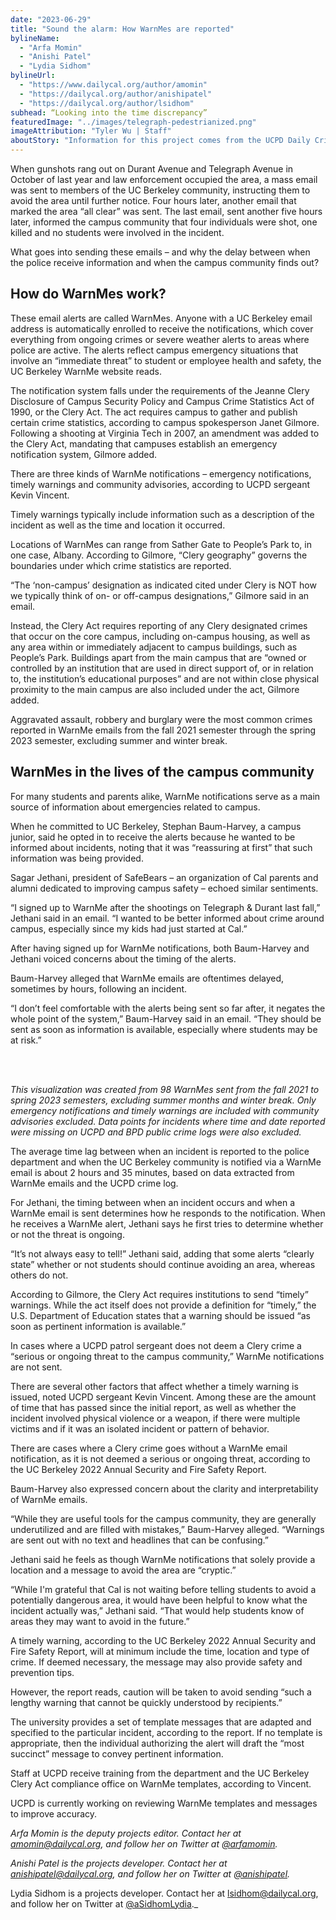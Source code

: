 ```yaml
---
date: "2023-06-29"
title: "Sound the alarm: How WarnMes are reported"
bylineName:
  - "Arfa Momin"
  - "Anishi Patel"
  - "Lydia Sidhom"
bylineUrl:
  - "https://www.dailycal.org/author/amomin"
  - "https://dailycal.org/author/anishipatel"
  - "https://dailycal.org/author/lsidhom"
subhead: “Looking into the time discrepancy”
featuredImage: "../images/telegraph-pedestrianized.png"
imageAttribution: "Tyler Wu | Staff"
aboutStory: "Information for this project comes from the UCPD Daily Crime Logs."
---
```


When gunshots rang out on Durant Avenue and Telegraph Avenue in October of last year and law enforcement occupied the area, a mass email was sent to members of the UC Berkeley community, instructing them to avoid the area until further notice. Four hours later, another email that marked the area “all clear” was sent. The last email, sent another five hours later, informed the campus community that four individuals were shot, one killed and no students were involved in the incident.

What goes into sending these emails – and why the delay between when the police receive information and when the campus community finds out?

## How do WarnMes work?

These email alerts are called WarnMes. Anyone with a UC Berkeley email address is automatically enrolled to receive the notifications, which cover everything from ongoing crimes or severe weather alerts to areas where police are active. The alerts reflect campus emergency situations that involve an “immediate threat” to student or employee health and safety, the UC Berkeley WarnMe website reads.

The notification system falls under the requirements of the Jeanne Clery Disclosure of Campus Security Policy and Campus Crime Statistics Act of 1990, or the Clery Act. The act requires campus to gather and publish certain crime statistics, according to campus spokesperson Janet Gilmore. Following a shooting at Virginia Tech in 2007, an amendment was added to the Clery Act, mandating that campuses establish an emergency notification system, Gilmore added.

There are three kinds of WarnMe notifications – emergency notifications, timely warnings and community advisories, according to UCPD sergeant Kevin Vincent.

Timely warnings typically include information such as a description of the incident as well as the time and location it occurred.

Locations of WarnMes can range from Sather Gate to People’s Park to, in one case, Albany. According to Gilmore, “Clery geography” governs the boundaries under which crime statistics are reported.

“The ‘non-campus’ designation as indicated cited under Clery is NOT how we typically think of on- or off-campus designations,” Gilmore said in an email.

Instead, the Clery Act requires reporting of any Clery designated crimes that occur on the core campus, including on-campus housing, as well as any area within or immediately adjacent to campus buildings, such as People’s Park. Buildings apart from the main campus that are “owned or controlled by an institution that are used in direct support of, or in relation to, the institution’s educational purposes” and are not within close physical proximity to the main campus are also included under the act, Gilmore added.

Aggravated assault, robbery and burglary were the most common crimes reported in WarnMe emails from the fall 2021 semester through the spring 2023 semester, excluding summer and winter break.

## WarnMes in the lives of the campus community

For many students and parents alike, WarnMe notifications serve as a main source of information about emergencies related to campus.

When he committed to UC Berkeley, Stephan Baum-Harvey, a campus junior, said he opted in to receive the alerts because he wanted to be informed about incidents, noting that it was “reassuring at first” that such information was being provided.

Sagar Jethani, president of SafeBears – an organization of Cal parents and alumni dedicated to improving campus safety – echoed similar sentiments.

“I signed up to WarnMe after the shootings on Telegraph & Durant last fall,” Jethani said in an email. “I wanted to be better informed about crime around campus, especially since my kids had just started at Cal.”

After having signed up for WarnMe notifications, both Baum-Harvey and Jethani voiced concerns about the timing of the alerts.

Baum-Harvey alleged that WarnMe emails are oftentimes delayed, sometimes by hours, following an incident.

“I don’t feel comfortable with the alerts being sent so far after, it negates the whole point of the system,” Baum-Harvey said in an email. “They should be sent as soon as information is available, especially where students may be at risk.”

<br />

<WarnmeHistogram />

<br />

_This visualization was created from 98 WarnMes sent from the fall 2021 to spring 2023 semesters, excluding summer months and winter break. Only emergency notifications and timely warnings are included with community advisories excluded. Data points for incidents where time and date reported were missing on UCPD and BPD public crime logs were also excluded._

The average time lag between when an incident is reported to the police department and when the UC Berkeley community is notified via a WarnMe email is about 2 hours and 35 minutes, based on data extracted from WarnMe emails and the UCPD crime log.

For Jethani, the timing between when an incident occurs and when a WarnMe email is sent determines how he responds to the notification. When he receives a WarnMe alert, Jethani says he first tries to determine whether or not the threat is ongoing.

“It’s not always easy to tell!” Jethani said, adding that some alerts “clearly state” whether or not students should continue avoiding an area, whereas others do not.

According to Gilmore, the Clery Act requires institutions to send “timely” warnings. While the act itself does not provide a definition for “timely,” the U.S. Department of Education states that a warning should be issued “as soon as pertinent information is available.”

In cases where a UCPD patrol sergeant does not deem a Clery crime a “serious or ongoing threat to the campus community,” WarnMe notifications are not sent.

There are several other factors that affect whether a timely warning is issued, noted UCPD sergeant Kevin Vincent. Among these are the amount of time that has passed since the initial report, as well as whether the incident involved physical violence or a weapon, if there were multiple victims and if it was an isolated incident or pattern of behavior.

There are cases where a Clery crime goes without a WarnMe email notification, as it is not deemed a serious or ongoing threat, according to the UC Berkeley 2022 Annual Security and Fire Safety Report.

Baum-Harvey also expressed concern about the clarity and interpretability of WarnMe emails.

“While they are useful tools for the campus community, they are generally underutilized and are filled with mistakes,” Baum-Harvey alleged. “Warnings are sent out with no text and headlines that can be confusing.”

Jethani said he feels as though WarnMe notifications that solely provide a location and a message to avoid the area are “cryptic.”

“While I'm grateful that Cal is not waiting before telling students to avoid a potentially dangerous area, it would have been helpful to know what the incident actually was,” Jethani said. “That would help students know of areas they may want to avoid in the future.”

A timely warning, according to the UC Berkeley 2022 Annual Security and Fire Safety Report, will at minimum include the time, location and type of crime. If deemed necessary, the message may also provide safety and prevention tips.

However, the report reads, caution will be taken to avoid sending “such a lengthy warning that cannot be quickly understood by recipients.”

The university provides a set of template messages that are adapted and specified to the particular incident, according to the report. If no template is appropriate, then the individual authorizing the alert will draft the “most succinct” message to convey pertinent information.

Staff at UCPD receive training from the department and the UC Berkeley Clery Act compliance office on WarnMe templates, according to Vincent.

UCPD is currently working on reviewing WarnMe templates and messages to improve accuracy.

_Arfa Momin is the deputy projects editor. Contact her at [amomin@dailycal.org](mailto:amomin@dailycal.org), and follow her on Twitter at <a href="https://twitter.com/arfamomin" target="_blank">@arfamomin</a>._

_Anishi Patel is the projects developer. Contact her at [anishipatel@dailycal.org](mailto:anishipatel@dailycal.org), and follow her on Twitter at <a href="https://twitter.com/anishipatel" target="_blank">@anishipatel</a>._

Lydia Sidhom is a projects developer. Contact her at [lsidhom@dailycal.org](mailto:lsidhom@dailycal.org), and follow her on Twitter at <a href="https://twitter.com/SidhomLydia" target="_blank">@aSidhomLydia</a>.\_
